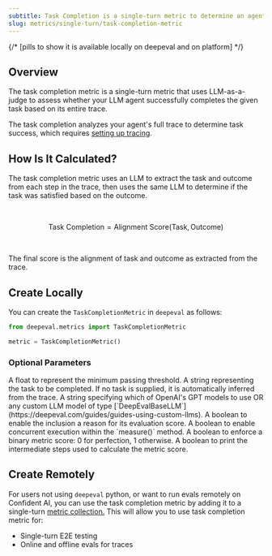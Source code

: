 ```yaml
---
subtitle: Task Completion is a single-turn metric to determine an agent's task completion score
slug: metrics/single-turn/task-completion-metric
---
```


{/* [pills to show it is available locally on deepeval and on platform] */}

## Overview

The task completion metric is a single-turn metric that uses LLM-as-a-judge to assess whether your LLM agent successfully completes the given task based on its entire trace.

<Error title="Important Note">

The task completion analyzes your agent's full trace to determine task success, which requires [setting up tracing](/llm-tracing/quickstart#setup-tracing).

</Error>

## How Is It Calculated?

The task completion metric uses an LLM to extract the task and outcome from each step in the trace, then uses the same LLM to determine if the task was satisfied based on the outcome.

<br />

$$
\text{Task Completion} = \text{Alignment Score}(\text{Task}, \text{Outcome})
$$

<br />

The final score is the alignment of task and outcome as extracted from the trace.

## Create Locally

You can create the `TaskCompletionMetric` in `deepeval` as follows:

```python
from deepeval.metrics import TaskCompletionMetric

metric = TaskCompletionMetric()
```

### Optional Parameters

<ParamField path="threshold" type="number" default={0.5}>
  A float to represent the minimum passing threshold.
</ParamField>
<ParamField path="task" type="string">
  A string representing the task to be completed. If no task is supplied, it is
  automatically inferred from the trace.
</ParamField>
<ParamField path="model" type="string | Object" default="gpt-4.1">
  A string specifying which of OpenAI's GPT models to use OR any custom LLM
  model of type
  [`DeepEvalBaseLLM`](https://deepeval.com/guides/guides-using-custom-llms).
</ParamField>
<ParamField path="include_reason" type="boolean" default={"true"}>
  A boolean to enable the inclusion a reason for its evaluation score.
</ParamField>
<ParamField path="async_mode" type="boolean" default={"true"}>
  A boolean to enable concurrent execution within the `measure()` method.
</ParamField>
<ParamField path="strict_mode" type="boolean" default={"false"}>
  A boolean to enforce a binary metric score: 0 for perfection, 1 otherwise.
</ParamField>
<ParamField path="verbose_mode" type="boolean" default={"false"}>
  A boolean to print the intermediate steps used to calculate the metric score.
</ParamField>

## Create Remotely

For users not using `deepeval` python, or want to run evals remotely on Confident AI, you can use the task completion metric by adding it to a single-turn [metric collection.](/metrics/metric-collections) This will allow you to use task completion metric for:

- Single-turn E2E testing
- Online and offline evals for traces
